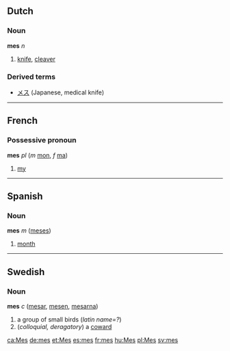 ==Dutch==
===Noun===
'''mes''' ''n''

# [[knife]], [[cleaver]]

===Derived terms===
*[[メス]] (Japanese, medical knife)
----

==French==
===Possessive pronoun===
'''mes''' ''pl'' (''m'' [[mon]], ''f'' [[ma]])

# [[my]]

----
==Spanish==
===Noun===
'''mes''' ''m'' ([[meses]])

# [[month]]

----
==Swedish==
===Noun===
'''mes''' ''c'' ([[mesar]], [[mesen]], [[mesarna]])

#a group of small birds (''latin name=?'')
#(''colloquial, deragatory'') a [[coward]]

[[ca:Mes]]
[[de:mes]]
[[et:Mes]]
[[es:mes]]
[[fr:mes]]
[[hu:Mes]]
[[pl:Mes]]
[[sv:mes]]